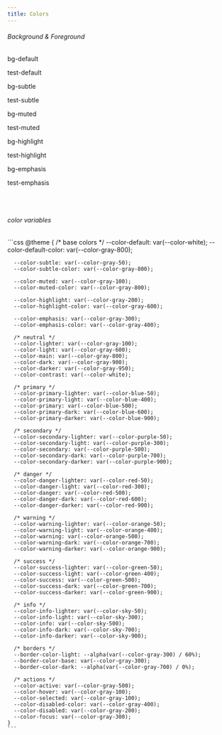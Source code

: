 ```yaml
---
title: Colors
---
```


###### Background & Foreground

<div class='border border-light rounded-2xl p-4 not-prose'>
  <div class="grid grid-cols-3 gap-2">
    <div class='h-[100px] bg-default text-default-color p-4 rounded-xl'>
      <p>bg-default</p>
      <p class='mb-0'>test-default</p>
    </div>
    <div class='h-[100px] bg-subtle text-subtle-color p-4 rounded-xl'>
      <p>bg-subtle</p>
      <p class='mb-0'>test-subtle</p>
    </div>
    <div class='h-[100px] bg-muted text-muted-color p-4 rounded-xl'>
      <p>bg-muted</p>
      <p class='mb-0'>test-muted</p>
    </div>
    <div class='h-[100px] bg-highlight text-highlight-color p-4 rounded-xl'>
      <p>bg-highlight</p>
      <p class='mb-0'>test-highlight</p>
    </div>
    <div class='h-[100px] bg-emphasis text-emphasis-color p-4 rounded-xl'>
      <p>bg-emphasis</p>
      <p class='mb-0'>test-emphasis</p>
    </div>
  </div>
</div>
<br/>
<br/>

###### color variables

<Example>
  <div slot="code">
    ```css
    @theme {
      /* base colors */
      --color-default: var(--color-white);
      --color-default-color: var(--color-gray-800);

      --color-subtle: var(--color-gray-50);
      --color-subtle-color: var(--color-gray-800);

      --color-muted: var(--color-gray-100);
      --color-muted-color: var(--color-gray-800);

      --color-highlight: var(--color-gray-200);
      --color-highlight-color: var(--color-gray-600);

      --color-emphasis: var(--color-gray-300);
      --color-emphasis-color: var(--color-gray-400);

      /* neutral */
      --color-lighter: var(--color-gray-100);
      --color-light: var(--color-gray-600);
      --color-main: var(--color-gray-800);
      --color-dark: var(--color-gray-900);
      --color-darker: var(--color-gray-950);
      --color-contrast: var(--color-white);

      /* primary */
      --color-primary-lighter: var(--color-blue-50);
      --color-primary-light: var(--color-blue-400);
      --color-primary: var(--color-blue-500);
      --color-primary-dark: var(--color-blue-600);
      --color-primary-darker: var(--color-blue-900);

      /* secondary */
      --color-secondary-lighter: var(--color-purple-50);
      --color-secondary-light: var(--color-purple-300);
      --color-secondary: var(--color-purple-500);
      --color-secondary-dark: var(--color-purple-700);
      --color-secondary-darker: var(--color-purple-900);

      /* danger */
      --color-danger-lighter: var(--color-red-50);
      --color-danger-light: var(--color-red-300);
      --color-danger: var(--color-red-500);
      --color-danger-dark: var(--color-red-600);
      --color-danger-darker: var(--color-red-900);

      /* warning */
      --color-warning-lighter: var(--color-orange-50);
      --color-warning-light: var(--color-orange-400);
      --color-warning: var(--color-orange-500);
      --color-warning-dark: var(--color-orange-700);
      --color-warning-darker: var(--color-orange-900);

      /* success */
      --color-success-lighter: var(--color-green-50);
      --color-success-light: var(--color-green-400);
      --color-success: var(--color-green-500);
      --color-success-dark: var(--color-green-700);
      --color-success-darker: var(--color-green-900);

      /* info */
      --color-info-lighter: var(--color-sky-50);
      --color-info-light: var(--color-sky-300);
      --color-info: var(--color-sky-500);
      --color-info-dark: var(--color-sky-700);
      --color-info-darker: var(--color-sky-900);

      /* borders */
      --border-color-light: --alpha(var(--color-gray-300) / 60%);
      --border-color-base: var(--color-gray-300);
      --border-color-dark: --alpha(var(--color-gray-700) / 0%);

      /* actions */
      --color-active: var(--color-gray-500);
      --color-hover: var(--color-gray-100);
      --color-selected: var(--color-gray-100);
      --color-disabled-color: var(--color-gray-400);
      --color-disabled: var(--color-gray-200);
      --color-focus: var(--color-gray-300);
    }
    ```

  </div>
</Example>
